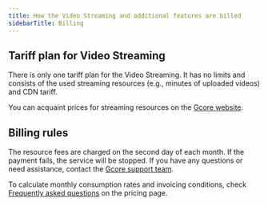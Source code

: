 ---
title: How the Video Streaming and additional features are billed
sidebarTitle: Billing
---

## Tariff plan for Video Streaming

There is only one tariff plan for the Video Streaming. It has no limits and consists of the used streaming resources (e.g., minutes of uploaded videos) and CDN tariff. 

You can acquaint prices for streaming resources on the [Gcore website](https://gcore.com/pricing/streaming-platform).

## Billing rules

The resource fees are charged on the second day of each month. If the payment fails, the service will be stopped. If you have any questions or need assistance, contact the [Gcore support team](mailto:support@gcore.com). 

To calculate monthly consumption rates and invoicing conditions, check [Frequently asked questions](https://gcore.com/pricing/streaming-platform) on the pricing page.